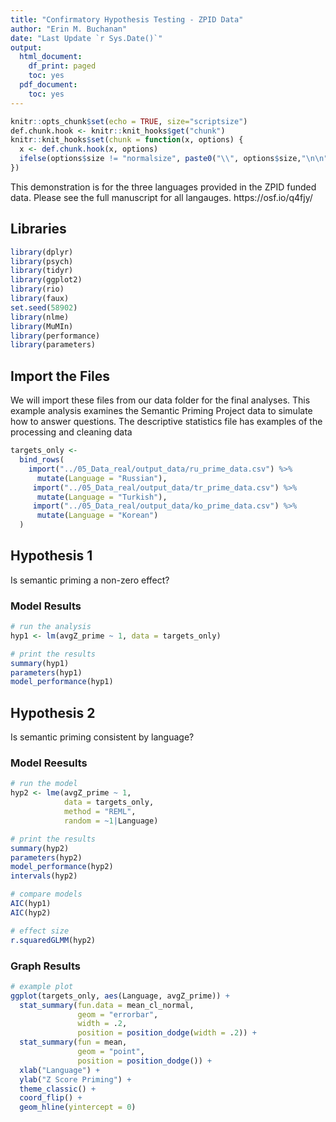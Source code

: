 ```yaml
---
title: "Confirmatory Hypothesis Testing - ZPID Data"
author: "Erin M. Buchanan"
date: "Last Update `r Sys.Date()`"
output:
  html_document:
    df_print: paged
    toc: yes
  pdf_document:
    toc: yes
---
```


```r
knitr::opts_chunk$set(echo = TRUE, size="scriptsize")
def.chunk.hook <- knitr::knit_hooks$get("chunk")
knitr::knit_hooks$set(chunk = function(x, options) {
  x <- def.chunk.hook(x, options)
  ifelse(options$size != "normalsize", paste0("\\", options$size,"\n\n", x, "\n\n \\normalsize"), x)
})
```

This demonstration is for the three languages provided in the ZPID funded data. Please see the full manuscript for all langauges. https://osf.io/q4fjy/

## Libraries

```r
library(dplyr)
library(psych)
library(tidyr)
library(ggplot2)
library(rio)
library(faux)
set.seed(58902)
library(nlme)
library(MuMIn)
library(performance)
library(parameters)

```

## Import the Files

We will import these files from our data folder for the final analyses. This example analysis examines the Semantic Priming Project data to simulate how to answer questions. The descriptive statistics file has examples of the processing and cleaning data  

```r
targets_only <- 
  bind_rows(
    import("../05_Data_real/output_data/ru_prime_data.csv") %>% 
      mutate(Language = "Russian"), 
     import("../05_Data_real/output_data/tr_prime_data.csv") %>% 
      mutate(Language = "Turkish"),
     import("../05_Data_real/output_data/ko_prime_data.csv") %>% 
      mutate(Language = "Korean")
  )
```

## Hypothesis 1 

Is semantic priming a non-zero effect? 

### Model Results

```r
# run the analysis
hyp1 <- lm(avgZ_prime ~ 1, data = targets_only)

# print the results
summary(hyp1)
parameters(hyp1)
model_performance(hyp1)
```

## Hypothesis 2

Is semantic priming consistent by language? 

### Model Reesults

```r
# run the model
hyp2 <- lme(avgZ_prime ~ 1, 
            data = targets_only, 
            method = "REML", 
            random = ~1|Language)

# print the results
summary(hyp2)
parameters(hyp2)
model_performance(hyp2)
intervals(hyp2)

# compare models
AIC(hyp1)
AIC(hyp2)

# effect size
r.squaredGLMM(hyp2)
```

### Graph Results

```r
# example plot
ggplot(targets_only, aes(Language, avgZ_prime)) +
  stat_summary(fun.data = mean_cl_normal, 
               geom = "errorbar", 
               width = .2, 
               position = position_dodge(width = .2)) + 
  stat_summary(fun = mean,
               geom = "point", 
               position = position_dodge()) + 
  xlab("Language") + 
  ylab("Z Score Priming") +
  theme_classic() + 
  coord_flip() + 
  geom_hline(yintercept = 0)
```

